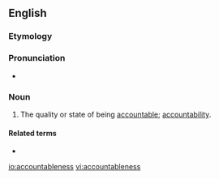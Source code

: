 ==English==

===Etymology===
{{suffix|accountable|ness|lang=en}}

===Pronunciation===
* {{a|US}} {{IPA|/ə.ˈkaʊn.tə.bəl.nəs/|lang=en}}

===Noun===
{{en-noun|-}}

# The quality or state of being [[accountable]]; [[accountability]].

====Related terms====
* {{l|en|account}}

[[io:accountableness]]
[[vi:accountableness]]